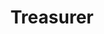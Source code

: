 ---
title: "Treasurer"
name: "Gilbert Casul"
index: "4"
image: "https://media-exp1.licdn.com/dms/image/C5603AQHfmVrxdEnYMQ/profile-displayphoto-shrink_400_400/0/1625692371914?e=1635984000&v=beta&t=DhC4TeJSML1cwAKg96-Rgd2tZFrwd4zpeorIrer4ncA"
linkedin: "https://www.linkedin.com/in/gilbert-casul-bab407a9/"
---